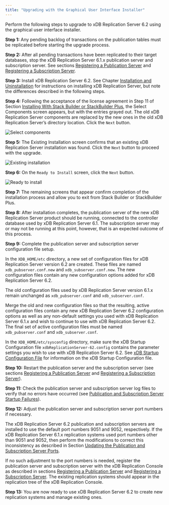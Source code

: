```yaml
---
title: "Upgrading with the Graphical User Interface Installer"
---
```


<div id="upgrading_with_gui_installer" class="registered_link"></div>

Perform the following steps to upgrade to xDB Replication Server 6.2 using the graphical user interface installer.

**Step 1:** Any pending backlog of transactions on the publication tables must be replicated before starting the upgrade process.

**Step 2:** After all pending transactions have been replicated to their target databases, stop the xDB Replication Server 6.1.x publication server and subscription server. See sections [Registering a Publication Server](../../05_smr_operation/02_creating_publication/01_registering_publication_server/#registering_publication_server) and [Registering a Subscription Server](../../05_smr_operation/03_creating_subscription/01_registering_subscription_server/#registering_subscription_server).

**Step 3:** Install xDB Replication Server 6.2. See Chapter [Installation and Uninstallation](../../05_smr_operation/03_creating_subscription/01_registering_subscription_server/#registering_subscription_server) for instructions on installing xDB Replication Server, but note the differences described in the following steps.

**Step 4:** Following the acceptance of the license agreement in Step 11 of Section [Installing With Stack Builder or StackBuilder Plus](../../03_installation/01_installing_with_stackbuilder/#installing_with_stackbuilder), the Select Components screen appears, but with the entries grayed out. The old xDB Replication Server components are replaced by the new ones in the old xDB Replication Server’s directory location. Click the `Next` button.

![Select components](../../images/image292.png)

**Step 5:** The Existing Installation screen confirms that an existing xDB Replication Server installation was found. Click the `Next` button to proceed with the upgrade.

![Existing installation](../../images/image293.png)

**Step 6:** On the `Ready to Install` screen, click the `Next` button.

![Ready to install](../../images/image294.png)

**Step 7:** The remaining screens that appear confirm completion of the installation process and allow you to exit from Stack Builder or StackBuilder Plus.

**Step 8:** After installation completes, the publication server of the new xDB Replication Server product should be running, connected to the controller database used by xDB Replication Server 6.1. The subscription server may or may not be running at this point, however, that is an expected outcome of this process.

**Step 9:** Complete the publication server and subscription server configuration file setup.

In the `XDB_HOME/etc` directory, a new set of configuration files for xDB Replication Server version 6.2 are created. These files are named `xdb_pubserver.conf.new` and `xdb_subserver.conf.new`. The new configuration files contain any new configuration options added for xDB Replication Server 6.2.

The old configuration files used by xDB Replication Server version 6.1.x remain unchanged as `xdb_pubserver.conf` and `xdb_subserver.conf`.

Merge the old and new configuration files so that the resulting, active configuration files contain any new xDB Replication Server 6.2 configuration options as well as any non-default settings you used with xDB Replication Server 6.1.x and wish to continue to use with xDB Replication Server 6.2. The final set of active configuration files must be named `xdb_pubserver.conf` and `xdb_subserver.conf`.

In the `XDB_HOME/etc/sysconfig` directory, make sure the xDB Startup Configuration file `xdbReplicationServer-62.config` contains the parameter settings you wish to use with xDB Replication Server 6.2. See [xDB Startup Configuration File](../../02_overview/03_replication_server_components_and_architecture/01_physical_components/#xdb_startup_conf_file) for information on the xDB Startup Configuration file.

**Step 10:** Restart the publication server and the subscription server (see sections [Registering a Publication Server](../../05_smr_operation/02_creating_publication/01_registering_publication_server/#registering_publication_server) and [Registering a Subscription Server](../../05_smr_operation/03_creating_subscription/01_registering_subscription_server/#registering_subscription_server)).

**Step 11:** Check the publication server and subscription server log files to verify that no errors have occurred (see [Publication and Subscription Server Startup Failures](../03_resolving_problems/02_where_to_look_for_errors/#pub_and_sub_startup_failures)).

**Step 12:** Adjust the publication server and subscription server port numbers if necessary.

The xDB Replication Server 6.2 publication and subscription servers are installed to use the default port numbers 9051 and 9052, respectively. If the xDB Replication Server 6.1.x replication systems used port numbers other than 9051 and 9052, then perform the modifications to correct this inconsistency as described in Section [Updating the Publication and Subscription Server Ports](04_updating_sub_and_pub_ports/#updating_sub_and_pub_ports).

If no such adjustment to the port numbers is needed, register the publication server and subscription server with the xDB Replication Console as described in sections [Registering a Publication Server](../../05_smr_operation/02_creating_publication/01_registering_publication_server/#registering_publication_server) and [Registering a Subscription Server](../../05_smr_operation/03_creating_subscription/01_registering_subscription_server/#registering_subscription_server). The existing replication systems should appear in the replication tree of the xDB Replication Console.

**Step 13:** You are now ready to use xDB Replication Server 6.2 to create new replication systems and manage existing ones.

